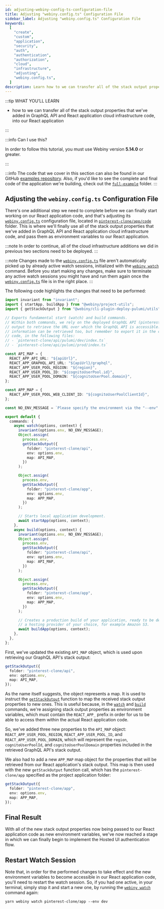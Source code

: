 ```yaml
---
id: adjusting-webiny-config-ts-configuration-file
title: Adjusting "webiny.config.ts" Configuration File
sidebar_label: Adjusting "webiny.config.ts" Configuration File
keywords:
  [
    "create",
    "custom",
    "application",
    "security",
    "auth",
    "authentication",
    "authorization",
    "cloud",
    "infrastructure",
    "adjusting",
    "webiny.config.ts",
  ]
description: Learn how to we can transfer all of the stack output properties that we've previously added in GraphQL API and React application cloud infrastructure code, into our React application.
---
```



:::tip WHAT YOU’LL LEARN

- how to we can transfer all of the stack output properties that we've added in GraphQL API and React application cloud infrastructure code, into our React application

:::

:::info Can I use this?

In order to follow this tutorial, you must use Webiny version **5.14.0** or greater.

:::

:::info
The code that we cover in this section can also be found in our GitHub [examples repository](https://github.com/webiny/webiny-examples/tree/master/create-custom-application/05-security/03-cloud-infrastructure/03-adjusting-webiny-config-ts). Also, if you'd like to see the complete and final code of the application we're building, check out the [`full-example`](https://github.com/webiny/webiny-examples/tree/master/create-custom-application/full-example) folder.
:::

## Adjusting the `webiny.config.ts` Configuration File

There's one additional step we need to complete before we can finally start working on our React application code, and that's adjusting its [`webiny.config.ts`](#) configuration file, located in [`pinterest-clone/app/code`](#) folder. This is where we'll finally use all of the stack output properties that we've added in GraphQL API and React application cloud infrastructure code, and pass them as environment variables to our React application.

:::note
In order to continue, all of the cloud infrastructure additions we did in previous two sections need to be deployed.
:::

:::note
Changes made to the [`webiny.config.ts`](#) file aren't automatically picked up by already active watch sessions, initialized with the [`webiny watch`](/docs/how-to-guides/use-watch-command) command. Before you start making any changes, make sure to terminate any active watch sessions you might have and run them again once the [`webiny.config.ts`](#) file is in the right place.
:::

The following code highlights the changes that need to be performed:

```ts title="pinterest-clone/app/code/webiny.config.ts" {16-18,21-23,40-47,63-70}
import invariant from "invariant";
import { startApp, buildApp } from "@webiny/project-utils";
import { getStackOutput } from "@webiny/cli-plugin-deploy-pulumi/utils";

// Exports fundamental start (watch) and build commands.
// Within both commands, we rely on the deployed GraphQL API (pinterest-clone/api) and its stack
// output to retrieve the URL over which the GraphQL API is accessible. If needed, additional
// information can be retrieved too, but remember to export it in the cloud infrastructure
// code, in the following files:
// - `pinterest-clone/api/pulumi/dev/index.ts`
// - `pinterest-clone/api/pulumi/prod/index.ts`

const API_MAP = {
  REACT_APP_API_URL: "${apiUrl}",
  REACT_APP_GRAPHQL_API_URL: "${apiUrl}/graphql",
  REACT_APP_USER_POOL_REGION: "${region}",
  REACT_APP_USER_POOL_ID: "${cognitoUserPool.id}",
  REACT_APP_USER_POOL_DOMAIN: "${cognitoUserPool.domain}",
};

const APP_MAP = {
  REACT_APP_USER_POOL_WEB_CLIENT_ID: "${cognitoUserPoolClientId}",
};

const NO_ENV_MESSAGE = `Please specify the environment via the "--env" argument, for example: "--env dev".`;

export default {
  commands: {
    async watch(options, context) {
      invariant(options.env, NO_ENV_MESSAGE);
      Object.assign(
        process.env,
        getStackOutput({
          folder: "pinterest-clone/api",
          env: options.env,
          map: API_MAP,
        })
      );

      Object.assign(
        process.env,
        getStackOutput({
          folder: "pinterest-clone/app",
          env: options.env,
          map: APP_MAP,
        })
      );

      // Starts local application development.
      await startApp(options, context);
    },
    async build(options, context) {
      invariant(options.env, NO_ENV_MESSAGE);
      Object.assign(
        process.env,
        getStackOutput({
          folder: "pinterest-clone/api",
          env: options.env,
          map: API_MAP,
        })
      );

      Object.assign(
        process.env,
        getStackOutput({
          folder: "pinterest-clone/app",
          env: options.env,
          map: APP_MAP,
        })
      );

      // Creates a production build of your application, ready to be deployed to
      // a hosting provider of your choice, for example Amazon S3.
      await buildApp(options, context);
    },
  },
};
```

First, we've updated the existing `API_MAP` object, which is used upon retrieving our GraphQL API's stack output:

```ts
getStackOutput({
  folder: "pinterest-clone/api",
  env: options.env,
  map: API_MAP,
});
```

As the name itself suggests, the object represents a map. It is used to instruct the [`getStackOutput`](#) function to map the received stack output properties to new ones. This is useful because, in the [`watch`](#) and [`build`](#) commands, we're assigning stack output properties as environment variables, which must contain the `REACT_APP_` prefix in order for us to be able to access them within the actual React application code.

So, we've added three new properties to the `API_MAP` object: `REACT_APP_USER_POOL_REGION`, `REACT_APP_USER_POOL_ID`, and `REACT_APP_USER_POOL_DOMAIN`, which will represent the `region`, `cognitoUserPoolId`, and `cognitoUserPoolDomain` properties included in the retrieved GraphQL API's stack output.

We also had to add a new `APP_MAP` map object for the properties that will be retrieved from our React application's stack output. This map is then used with the new `getStackOutput` function call, which has the `pinterest-clone/app` specified as the project application folder:

```ts
getStackOutput({
  folder: "pinterest-clone/app",
  env: options.env,
  map: APP_MAP,
});
```

## Final Result

With all of the new stack output properties now being passed to our React application code as new environment variables, we've now reached a stage in which we can finally begin to implement the Hosted UI authentication flow.

## Restart Watch Session

Note that, in order for the performed changes to take effect and the new environment variables to become accessible in our React application code, you'll need to restart the watch session. So, if you had one active, in your terminal, simply stop it and start a new one, by running the [`webiny watch`](/docs/how-to-guides/use-watch-command/) command again:

```
yarn webiny watch pinterest-clone/app --env dev
```
